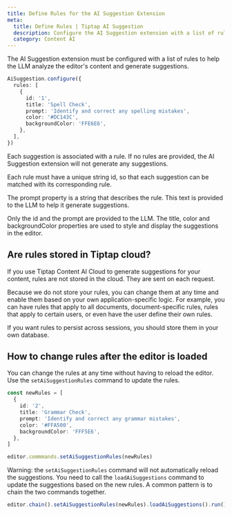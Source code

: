 ```yaml
---
title: Define Rules for the AI Suggestion Extension
meta:
  title: Define Rules | Tiptap AI Suggestion
  description: Configure the AI Suggestion extension with a list of rules to generate suggestions.
  category: Content AI
---
```


The AI Suggestion extension must be configured with a list of rules to help the LLM analyze the editor's content and generate suggestions.

```ts
AiSuggestion.configure({
  rules: [
    {
      id: '1',
      title: 'Spell Check',
      prompt: 'Identify and correct any spelling mistakes',
      color: '#DC143C',
      backgroundColor: 'FFE6E6',
    },
  ],
})
```

Each suggestion is associated with a rule. If no rules are provided, the AI Suggestion extension will not generate any suggestions.

Each rule must have a unique string id, so that each suggestion can be matched with its corresponding rule.

The prompt property is a string that describes the rule. This text is provided to the LLM to help it generate suggestions.

Only the id and the prompt are provided to the LLM. The title, color and backgroundColor properties are used to style and display the suggestions in the editor.

## Are rules stored in Tiptap cloud?

If you use Tiptap Content AI Cloud to generate suggestions for your content, rules are not stored in the cloud. They are sent on each request.

Because we do not store your rules, you can change them at any time and enable them based on your own application-specific logic. For example, you can have rules that apply to all documents, document-specific rules, rules that apply to certain users, or even have the user define their own rules.

If you want rules to persist across sessions, you should store them in your own database.

## How to change rules after the editor is loaded

You can change the rules at any time without having to reload the editor. Use the `setAiSuggestionRules` command to update the rules.

```ts
const newRules = [
  {
    id: '2',
    title: 'Grammar Check',
    prompt: 'Identify and correct any grammar mistakes',
    color: '#FFA500',
    backgroundColor: 'FFF5E6',
  },
]

editor.commmands.setAiSuggestionRules(newRules)
```

Warning: the `setAiSuggestionRules` command will not automatically reload the suggestions. You need to call the `loadAiSuggestions` command to update the suggestions based on the new rules. A common pattern is to chain the two commands together.

```ts
editor.chain().setAiSuggestionRules(newRules).loadAiSuggestions().run()
```
